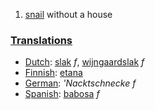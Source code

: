 #[[snail]] without a house

===[[Translation]]s===
*[[Dutch]]: [[slak]] ''f'', [[wijngaardslak]] ''f''
*[[Finnish]]: [[etana]]
*[[German]]: '''Nacktschnecke'' ''f''
*[[Spanish]]: [[babosa]] ''f''